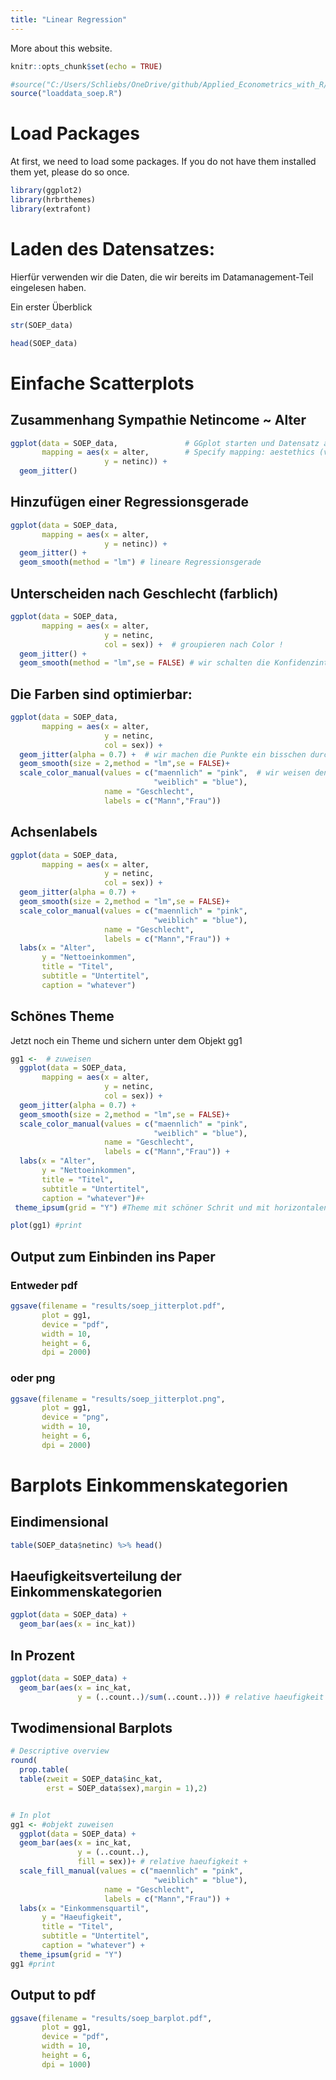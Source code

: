 ```yaml
---
title: "Linear Regression"
---
```


More about this website.

```r
knitr::opts_chunk$set(echo = TRUE)

#source("C:/Users/Schliebs/OneDrive/github/Applied_Econometrics_with_R/loaddata_soep.R")
source("loaddata_soep.R")

```



# Load Packages

At first, we need to load some packages. If you do not have them installed them yet, please do so once.

```r
library(ggplot2)
library(hrbrthemes) 
library(extrafont)
```


# Laden des Datensatzes: 

Hierfür verwenden wir die Daten, die wir bereits im Datamanagement-Teil eingelesen haben. 


Ein erster Überblick
```r
str(SOEP_data)

head(SOEP_data)

```

# Einfache Scatterplots

## Zusammenhang Sympathie Netincome ~ Alter

```r
ggplot(data = SOEP_data,               # GGplot starten und Datensatz angeben
       mapping = aes(x = alter,        # Specify mapping: aestethics (variable stuff)
                     y = netinc)) +  
  geom_jitter()   
```

## Hinzufügen einer Regressionsgerade
```r
ggplot(data = SOEP_data,                          
       mapping = aes(x = alter,        
                     y = netinc)) +  
  geom_jitter() + 
  geom_smooth(method = "lm") # lineare Regressionsgerade

```



## Unterscheiden nach Geschlecht (farblich)

```r
ggplot(data = SOEP_data,                          
       mapping = aes(x = alter,        
                     y = netinc,
                     col = sex)) +  # groupieren nach Color !
  geom_jitter() + 
  geom_smooth(method = "lm",se = FALSE) # wir schalten die Konfidenzintervalle aus 
```


## Die Farben sind optimierbar: 
```r
ggplot(data = SOEP_data,                          
       mapping = aes(x = alter,        
                     y = netinc,
                     col = sex)) +  
  geom_jitter(alpha = 0.7) +  # wir machen die Punkte ein bisschen durchsichtig
  geom_smooth(size = 2,method = "lm",se = FALSE)+ 
  scale_color_manual(values = c("maennlich" = "pink",  # wir weisen den Parteien farben zu
                                "weiblich" = "blue"),
                     name = "Geschlecht",
                     labels = c("Mann","Frau"))

```


## Achsenlabels
```r
ggplot(data = SOEP_data,                          
       mapping = aes(x = alter,        
                     y = netinc,
                     col = sex)) +  
  geom_jitter(alpha = 0.7) +  
  geom_smooth(size = 2,method = "lm",se = FALSE)+ 
  scale_color_manual(values = c("maennlich" = "pink",  
                                "weiblich" = "blue"),
                     name = "Geschlecht",
                     labels = c("Mann","Frau")) + 
  labs(x = "Alter", 
       y = "Nettoeinkommen",
       title = "Titel",
       subtitle = "Untertitel",
       caption = "whatever")
```



## Schönes Theme
Jetzt noch ein Theme und sichern unter dem Objekt gg1
```r
gg1 <-  # zuweisen
  ggplot(data = SOEP_data,                          
       mapping = aes(x = alter,        
                     y = netinc,
                     col = sex)) +  
  geom_jitter(alpha = 0.7) +  
  geom_smooth(size = 2,method = "lm",se = FALSE)+ 
  scale_color_manual(values = c("maennlich" = "pink",  
                                "weiblich" = "blue"),
                     name = "Geschlecht",
                     labels = c("Mann","Frau")) + 
  labs(x = "Alter", 
       y = "Nettoeinkommen",
       title = "Titel",
       subtitle = "Untertitel",
       caption = "whatever")#+
 theme_ipsum(grid = "Y") #Theme mit schöner Schrit und mit horizontalen Grid-Linien

plot(gg1) #print
```


## Output zum Einbinden ins Paper

### Entweder pdf
```r
ggsave(filename = "results/soep_jitterplot.pdf",
       plot = gg1,
       device = "pdf",
       width = 10,
       height = 6,
       dpi = 2000)
```


### oder png
```r
ggsave(filename = "results/soep_jitterplot.png",
       plot = gg1,
       device = "png",
       width = 10,
       height = 6,
       dpi = 2000)
```





#######################################################################

# Barplots Einkommenskategorien

## Eindimensional
```r
table(SOEP_data$netinc) %>% head()
```

## Haeufigkeitsverteilung der Einkommenskategorien
```r
ggplot(data = SOEP_data) + 
  geom_bar(aes(x = inc_kat))
```

               
## In Prozent
```r
ggplot(data = SOEP_data) + 
  geom_bar(aes(x = inc_kat,
               y = (..count..)/sum(..count..))) # relative haeufigkeit 

```




## Twodimensional Barplots  
```r

# Descriptive overview
round(
  prop.table(
  table(zweit = SOEP_data$inc_kat,
        erst = SOEP_data$sex),margin = 1),2)


# In plot
gg1 <- #objekt zuweisen
  ggplot(data = SOEP_data) + 
  geom_bar(aes(x = inc_kat,
               y = (..count..),
               fill = sex))+ # relative haeufigkeit + 
  scale_fill_manual(values = c("maennlich" = "pink",  
                                "weiblich" = "blue"),
                     name = "Geschlecht",
                     labels = c("Mann","Frau")) + 
  labs(x = "Einkommensquartil", 
       y = "Haeufigkeit",
       title = "Titel",
       subtitle = "Untertitel",
       caption = "whatever") + 
  theme_ipsum(grid = "Y")
gg1 #print
```



## Output to pdf
```r
ggsave(filename = "results/soep_barplot.pdf",
       plot = gg1,
       device = "pdf",
       width = 10,
       height = 6,
       dpi = 1000)
```
